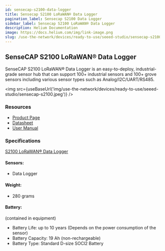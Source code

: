 ```yaml
---
id: sensecap-s2100-data-logger
title: Sensecap S2100 LoRaWAN® Data Logger
pagination_label: Sensecap S2100 Data Logger
sidebar_label: Sensecap S2100 LoRaWAN® Data Logger
description: Helium Documentation
image: https://docs.helium.com/img/link-image.png
slug: /use-the-network/devices/ready-to-use/seeed-studio/sensecap-s2100-data-logger
---
```



## SenseCAP S2100 LoRaWAN® Data Logger

SenseCAP S2100 LoRaWAN® Data Logger is an easy-to-deploy, industrial-grade sensor hub that can
support 100+ industrial sensors and 100+ grove sensors including various sensor types such as
Analog/I2C/UART/RS485.

<img
  src={useBaseUrl('img/use-the-network/devices/ready-to-use/seeed-studio/sensecap-s2100.jpeg')}
/>

### Resources

- [Product Page](https://www.seeedstudio.com/SenseCAP-S2100-LoRaWAN-Data-Logger-p-5361.html)
- [Datasheet](https://drive.google.com/file/d/1HfZMCDgKOhgWbJDyBI8cY4T2JVEOh9fF/view?usp=sharing)
- [User Manual](https://drive.google.com/file/d/1Jq9Nigpjzda6mw9a20I6FHBEfS25PdAA/view?usp=sharing)

### Specifications

[S2100 LoRaWAN® Data Logger](https://drive.google.com/file/d/1HfZMCDgKOhgWbJDyBI8cY4T2JVEOh9fF/view)

#### Sensors:

- Data Logger

#### Weight:

- 280 grams

#### Battery:

(contained in equipment)

- Battery Life: up to 10 years (Depends on the power consumption of the sensor)
- Battery Capacity: 19 Ah (non-rechargeable)
- Battery Type: Standard D-size SOCl2 Battery

